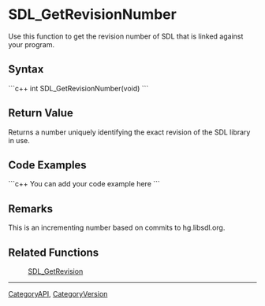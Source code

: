 <!-- pragma section-numbers off -->
<!-- pragma camelcase off -->

= SDL_GetRevisionNumber =
Use this function to get the revision number of SDL that is linked against your program.


== Syntax ==
```c++
int SDL_GetRevisionNumber(void)
```

== Return Value ==
Returns a number uniquely identifying the exact revision of the SDL library in use. 

== Code Examples ==
```c++
You can add your code example here
```

== Remarks ==
This is an incrementing number based on commits to hg.libsdl.org.

== Related Functions ==
:[[SDL_GetRevision]]

----
[[CategoryAPI]], [[CategoryVersion]]
